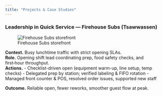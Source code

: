 ```yaml
---
title: "Projects & Case Studies"
---
```


### Leadership in Quick Service — Firehouse Subs (Tsawwassen)
![Firehouse Subs storefront](https://cdn.sanity.io/images/czqk28jt/prod_fhs_ca/6f50def84fcdd61fd71918d97c53881f9e2e098e-1014x542.jpg?w=897&q=80&fit=max&auto=format){.rounded-xl fig-alt="Firehouse Subs storefront"}

**Context.** Busy lunchtime traffic with strict opening SLAs.  
**Role.** Opening shift lead coordinating prep, food safety checks, and first‑hour throughput.  
**Actions.**
- Checklist-driven open (equipment warm-up, line setup, temp checks)
- Delegated prep by station; verified labeling & FIFO rotation
- Managed front counter & POS, resolved order issues, supported new staff

**Outcome.** Reliable open, fewer reworks, smoother guest flow at peak.
